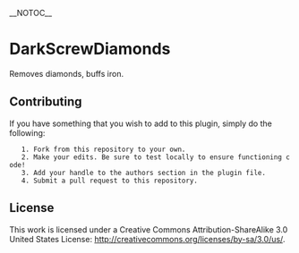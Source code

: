 __NOTOC__

= DarkScrewDiamonds =

Removes diamonds, buffs iron.

== Contributing ==

If you have something that you wish to add to this plugin, simply do the following:
    1. Fork from this repository to your own.
    2. Make your edits. Be sure to test locally to ensure functioning code!
    3. Add your handle to the authors section in the plugin file.
    4. Submit a pull request to this repository.

== License ==

This work is licensed under a Creative Commons Attribution-ShareAlike 3.0 United States License: http://creativecommons.org/licenses/by-sa/3.0/us/.